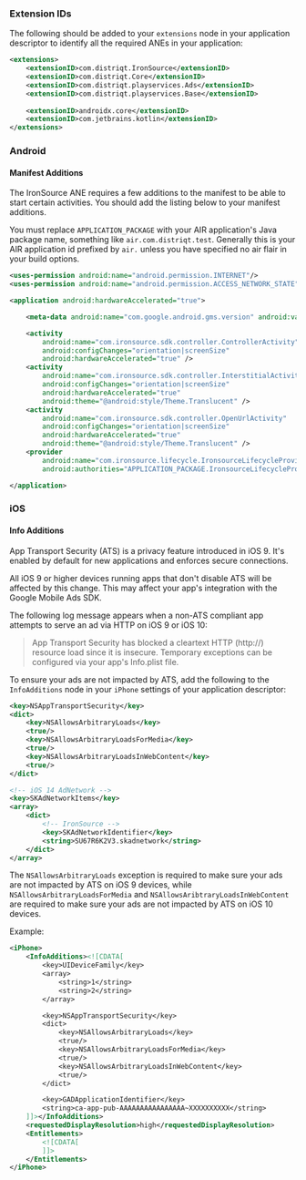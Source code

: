 
### Extension IDs

The following should be added to your `extensions` node in your application descriptor to identify all the required ANEs in your application:

```xml
<extensions>
	<extensionID>com.distriqt.IronSource</extensionID>
	<extensionID>com.distriqt.Core</extensionID>
	<extensionID>com.distriqt.playservices.Ads</extensionID>
	<extensionID>com.distriqt.playservices.Base</extensionID>
	
    <extensionID>androidx.core</extensionID>
    <extensionID>com.jetbrains.kotlin</extensionID>
</extensions>
```



### Android

#### Manifest Additions


The IronSource ANE requires a few additions to the manifest to be able to start certain activities. You should add the listing below to your manifest additions. 

You must replace `APPLICATION_PACKAGE` with your AIR application's Java package name, something like `air.com.distriqt.test`. Generally this is your AIR application id prefixed by `air.` unless you have specified no air flair in your build options.

```xml
<uses-permission android:name="android.permission.INTERNET"/>
<uses-permission android:name="android.permission.ACCESS_NETWORK_STATE" />

<application android:hardwareAccelerated="true">

    <meta-data android:name="com.google.android.gms.version" android:value="@integer/google_play_services_version" />

    <activity
        android:name="com.ironsource.sdk.controller.ControllerActivity"
        android:configChanges="orientation|screenSize"
        android:hardwareAccelerated="true" />
    <activity
        android:name="com.ironsource.sdk.controller.InterstitialActivity"
        android:configChanges="orientation|screenSize"
        android:hardwareAccelerated="true"
        android:theme="@android:style/Theme.Translucent" />
    <activity
        android:name="com.ironsource.sdk.controller.OpenUrlActivity"
        android:configChanges="orientation|screenSize"
        android:hardwareAccelerated="true"
        android:theme="@android:style/Theme.Translucent" />
	<provider
		android:name="com.ironsource.lifecycle.IronsourceLifecycleProvider"
		android:authorities="APPLICATION_PACKAGE.IronsourceLifecycleProvider" />

</application>
```


### iOS 

#### Info Additions


App Transport Security (ATS) is a privacy feature introduced in iOS 9. It's enabled 
by default for new applications and enforces secure connections.

All iOS 9 or higher devices running apps that don't disable ATS will be affected by 
this change. This may affect your app's integration with the Google Mobile Ads SDK.

The following log message appears when a non-ATS compliant app attempts to serve an 
ad via HTTP on iOS 9 or iOS 10:

> App Transport Security has blocked a cleartext HTTP (http://) resource load since it is insecure. Temporary exceptions can be configured via your app's Info.plist file.

To ensure your ads are not impacted by ATS, add the following to the `InfoAdditions`
node in your `iPhone` settings of your application descriptor:

```xml
<key>NSAppTransportSecurity</key>
<dict>
	<key>NSAllowsArbitraryLoads</key>
	<true/>
	<key>NSAllowsArbitraryLoadsForMedia</key>
	<true/>
	<key>NSAllowsArbitraryLoadsInWebContent</key>
	<true/>
</dict>

<!-- iOS 14 AdNetwork -->
<key>SKAdNetworkItems</key>
<array>
    <dict>
        <!-- IronSource -->
        <key>SKAdNetworkIdentifier</key>
        <string>SU67R6K2V3.skadnetwork</string> 
    </dict>
</array>
```

The `NSAllowsArbitraryLoads` exception is required to make sure your ads are not 
impacted by ATS on iOS 9 devices, while `NSAllowsArbitraryLoadsForMedia` and 
`NSAllowsAribtraryLoadsInWebContent` are required to make sure your ads are 
not impacted by ATS on iOS 10 devices.


Example:


```xml
<iPhone>
	<InfoAdditions><![CDATA[
		<key>UIDeviceFamily</key>
		<array>
			<string>1</string>
			<string>2</string>
		</array>

		<key>NSAppTransportSecurity</key>
		<dict>
			<key>NSAllowsArbitraryLoads</key>
			<true/>
			<key>NSAllowsArbitraryLoadsForMedia</key>
			<true/>
			<key>NSAllowsArbitraryLoadsInWebContent</key>
			<true/>
		</dict>

		<key>GADApplicationIdentifier</key>
		<string>ca-app-pub-AAAAAAAAAAAAAAAA~XXXXXXXXXX</string>
	]]></InfoAdditions>
	<requestedDisplayResolution>high</requestedDisplayResolution>
	<Entitlements>
		<![CDATA[
		]]>
	</Entitlements>
</iPhone>
```